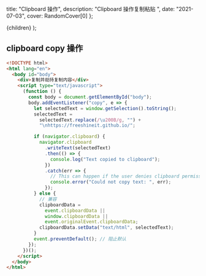   title: "Clipboard 操作",
  description: "Clipboard 操作复制粘贴 ",
  date: "2021-07-03",
  cover: RandomCover[0]
};

  <MDXContentCom meta={meta}>{children}</MDXContentCom>
);

## clipboard copy 操作

```html
<!DOCTYPE html>
<html lang="en">
  <body id="body">
    <div>复制并劫持复制内容</div>
    <script type="text/javascript">
      (function () {
        const body = document.getElementById("body");
        body.addEventListener("copy", e => {
          let selectedText = window.getSelection().toString();
          selectedText =
            selectedText.replace(/\u200B/g, "") +
            "\nhttps://freeshineit.github.io/";

          if (navigator.clipboard) {
            navigator.clipboard
              .writeText(selectedText)
              .then(() => {
                console.log("Text copied to clipboard");
              })
              .catch(err => {
                // This can happen if the user denies clipboard permissions:
                console.error("Could not copy text: ", err);
              });
          } else {
            // 兼容
            clipboardData =
              event.clipboardData ||
              window.clipboardData ||
              event.originalEvent.clipboardData;
            clipboardData.setData("text/html", selectedText);
          }
          event.preventDefault(); // 阻止默认
        });
      })();
    </script>
  </body>
</html>
```
